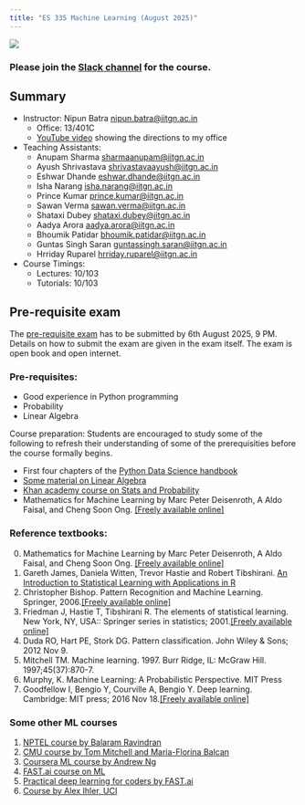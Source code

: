 ```yaml
---
title: "ES 335 Machine Learning (August 2025)"
---
```



![](images/logo.jpeg)

### Please join the [Slack channel](https://join.slack.com/t/es335-2025/shared_invite/zt-3a7gi76q8-chqUpxbIdVGaKCsDzIxYcw) for the course.

::: {.callout-tip}
## Summary

* Instructor: Nipun Batra <nipun.batra@iitgn.ac.in>
    * Office: 13/401C
    * [YouTube video](https://www.youtube.com/shorts/FmCbCkJQN1g) showing the directions to my office
* Teaching Assistants: 
    * Anupam Sharma <sharmaanupam@iitgn.ac.in>
    * Ayush Shrivastava <shrivastavaayush@iitgn.ac.in>
    * Eshwar Dhande <eshwar.dhande@iitgn.ac.in>
    * Isha Narang <isha.narang@iitgn.ac.in>
    * Prince Kumar <prince.kumar@iitgn.ac.in>
    * Sawan Verma <sawan.verma@iitgn.ac.in>
    * Shataxi Dubey <shataxi.dubey@iitgn.ac.in>
    * Aadya Arora <aadya.arora@iitgn.ac.in>
    * Bhoumik Patidar <bhoumik.patidar@iitgn.ac.in>
    * Guntas Singh Saran <guntassingh.saran@iitgn.ac.in>
    * Hrriday Ruparel <hrriday.ruparel@iitgn.ac.in>
* Course Timings:
    * Lectures:  10/103
    * Tutorials:  10/103

:::



::: {.callout-tip}
## Pre-requisite exam

The [pre-requisite exam](exams/prereq.qmd) has to be submitted by 6th August 2025, 9 PM. Details on how to submit the exam are given in the exam itself. The exam is open book and open internet.
:::


### Pre-requisites:

*   Good experience in Python programming
*   Probability
*   Linear Algebra

Course preparation: Students are encouraged to study some of the following to refresh their understanding of some of the prerequisities before the course formally begins.  

*  First four chapters of the [Python Data Science handbook](https://jakevdp.github.io/PythonDataScienceHandbook/)
*   [Some material on Linear Algebra](https://machinelearningmastery.com/linear-algebra-machine-learning/)
*   [Khan academy course on Stats and Probability](https://www.khanacademy.org/math/statistics-probability)
* Mathematics for Machine Learning by Marc Peter Deisenroth, A Aldo Faisal, and Cheng Soon Ong. [\[Freely available online\]](https://mml-book.github.io/book/mml-book.pdf)



### Reference textbooks:

0. Mathematics for Machine Learning by Marc Peter Deisenroth, A Aldo Faisal, and Cheng Soon Ong. [\[Freely available online\]](https://mml-book.github.io/book/mml-book.pdf)
1.  Gareth James, Daniela Witten, Trevor Hastie and Robert Tibshirani. [An Introduction to Statistical Learning with Applications in R](http://www-bcf.usc.edu/~gareth/ISL/)
2.  Christopher Bishop. Pattern Recognition and Machine Learning. Springer, 2006.[\[Freely available online\]](https://www.microsoft.com/en-us/research/uploads/prod/2006/01/Bishop-Pattern-Recognition-and-Machine-Learning-2006.pdf)
3.  Friedman J, Hastie T, Tibshirani R. The elements of statistical learning. New York, NY, USA:: Springer series in statistics; 2001.[\[Freely available online\]](https://web.stanford.edu/~hastie/Papers/ESLII.pdf)
4.  Duda RO, Hart PE, Stork DG. Pattern classification. John Wiley & Sons; 2012 Nov 9.
5.  Mitchell TM. Machine learning. 1997. Burr Ridge, IL: McGraw Hill. 1997;45(37):870-7.
6.  Murphy, K. Machine Learning: A Probabilistic Perspective. MIT Press
7.  Goodfellow I, Bengio Y, Courville A, Bengio Y. Deep learning. Cambridge: MIT press; 2016 Nov 18.[\[Freely available online\]](https://www.deeplearningbook.org/)



### Some other ML courses

1.  [NPTEL course by Balaram Ravindran](https://www.youtube.com/watch?v=r4sgKrRL2Ys&list=PL1xHD4vteKYVpaIiy295pg6_SY5qznc77)
2.  [CMU course by Tom Mitchell and Maria-Florina Balcan](http://www.cs.cmu.edu/~ninamf/courses/601sp15/lectures.shtml)
3.  [Coursera ML course by Andrew Ng](https://www.coursera.org/learn/machine-learning)
4.  [FAST.ai course on ML](https://course.fast.ai/ml)
5.  [Practical deep learning for coders by FAST.ai](https://course.fast.ai/index.html)
6.  [Course by Alex Ihler, UCI](http://sli.ics.uci.edu/Classes/2015W-273a)

